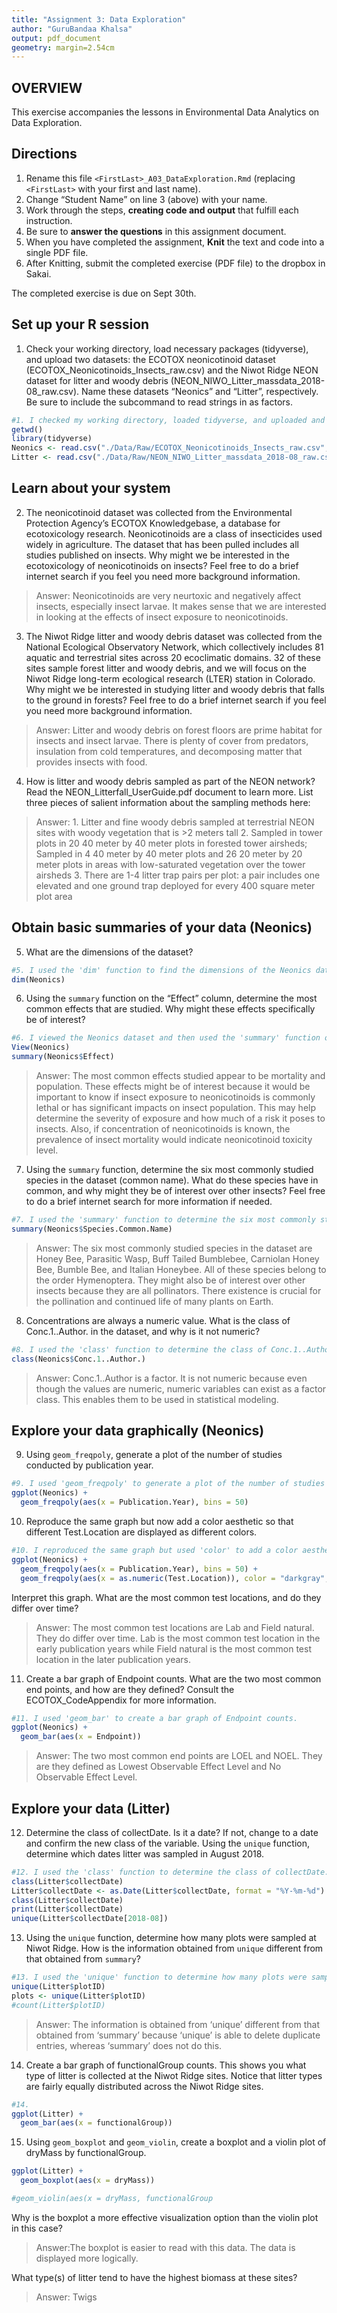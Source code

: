 ```yaml
---
title: "Assignment 3: Data Exploration"
author: "GuruBandaa Khalsa"
output: pdf_document
geometry: margin=2.54cm
---
```


## OVERVIEW

This exercise accompanies the lessons in Environmental Data Analytics on Data Exploration.

## Directions

1.  Rename this file `<FirstLast>_A03_DataExploration.Rmd` (replacing `<FirstLast>` with your first and last name).
2.  Change "Student Name" on line 3 (above) with your name.
3.  Work through the steps, **creating code and output** that fulfill each instruction.
4.  Be sure to **answer the questions** in this assignment document.
5.  When you have completed the assignment, **Knit** the text and code into a single PDF file.
6.  After Knitting, submit the completed exercise (PDF file) to the dropbox in Sakai.

The completed exercise is due on Sept 30th.

## Set up your R session

1.  Check your working directory, load necessary packages (tidyverse), and upload two datasets: the ECOTOX neonicotinoid dataset (ECOTOX_Neonicotinoids_Insects_raw.csv) and the Niwot Ridge NEON dataset for litter and woody debris (NEON_NIWO_Litter_massdata_2018-08_raw.csv). Name these datasets "Neonics" and "Litter", respectively. Be sure to include the subcommand to read strings in as factors.

```r
#1. I checked my working directory, loaded tidyverse, and uploaded and named two datasets.
getwd()
library(tidyverse)
Neonics <- read.csv("./Data/Raw/ECOTOX_Neonicotinoids_Insects_raw.csv", stringsAsFactors=TRUE)
Litter <- read.csv("./Data/Raw/NEON_NIWO_Litter_massdata_2018-08_raw.csv", stringsAsFactors=TRUE)
```

## Learn about your system

2.  The neonicotinoid dataset was collected from the Environmental Protection Agency's ECOTOX Knowledgebase, a database for ecotoxicology research. Neonicotinoids are a class of insecticides used widely in agriculture. The dataset that has been pulled includes all studies published on insects. Why might we be interested in the ecotoxicology of neonicotinoids on insects? Feel free to do a brief internet search if you feel you need more background information.

> Answer: Neonicotinoids are very neurtoxic and negatively affect insects, especially insect larvae.  It makes sense that we are interested in looking at the effects of insect exposure to neonicotinoids.

3.  The Niwot Ridge litter and woody debris dataset was collected from the National Ecological Observatory Network, which collectively includes 81 aquatic and terrestrial sites across 20 ecoclimatic domains. 32 of these sites sample forest litter and woody debris, and we will focus on the Niwot Ridge long-term ecological research (LTER) station in Colorado. Why might we be interested in studying litter and woody debris that falls to the ground in forests? Feel free to do a brief internet search if you feel you need more background information.

> Answer: Litter and woody debris on forest floors are prime habitat for insects and insect larvae.  There is plenty of cover from predators, insulation from cold temperatures, and decomposing matter that provides insects with food.

4.  How is litter and woody debris sampled as part of the NEON network? Read the NEON_Litterfall_UserGuide.pdf document to learn more. List three pieces of salient information about the sampling methods here:

> Answer: 
 1. Litter and fine woody debris sampled at terrestrial NEON sites with woody vegetation that is >2 meters tall
 2. Sampled in tower plots in 20 40 meter by 40 meter plots in forested tower airsheds; Sampled in 4 40 meter by 40 meter plots and 26 20 meter by 20 meter plots in areas with low-saturated vegetation over the tower airsheds
 3. There are 1-4 litter trap pairs per plot: a pair includes one elevated and one ground trap deployed for every 400 square meter plot area

## Obtain basic summaries of your data (Neonics)

5.  What are the dimensions of the dataset?

```r
#5. I used the 'dim' function to find the dimensions of the Neonics dataset.
dim(Neonics)
```

6.  Using the `summary` function on the "Effect" column, determine the most common effects that are studied. Why might these effects specifically be of interest?

```r
#6. I viewed the Neonics dataset and then used the 'summary' function on the "Effect" column to determine the most common effects that are studied.
View(Neonics)
summary(Neonics$Effect)
```

> Answer: The most common effects studied appear to be mortality and population.  These effects might be of interest because it would be important to know if insect exposure to neonicotinoids is commonly lethal or has significant impacts on insect population.  This may help determine the severity of exposure and how much of a risk it poses to insects.  Also, if concentration of neonicotinoids is known, the prevalence of insect mortality would indicate neonicotinoid toxicity level.

7.  Using the `summary` function, determine the six most commonly studied species in the dataset (common name). What do these species have in common, and why might they be of interest over other insects? Feel free to do a brief internet search for more information if needed.

```r
#7. I used the 'summary' function to determine the six most commonly studied species in the dataset.
summary(Neonics$Species.Common.Name)
```

> Answer: The six most commonly studied species in the dataset are Honey Bee, Parasitic Wasp, Buff Tailed Bumblebee, Carniolan Honey Bee, Bumble Bee, and Italian Honeybee.  All of these species belong to the order Hymenoptera.  They might also be of interest over other insects because they are all pollinators.  There existence is crucial for the pollination and continued life of many plants on Earth.

8.  Concentrations are always a numeric value. What is the class of Conc.1..Author. in the dataset, and why is it not numeric?

```r
#8. I used the 'class' function to determine the class of Conc.1..Author in the Neonics dataset.  
class(Neonics$Conc.1..Author.)
```

> Answer: Conc.1..Author is a factor.  It is not numeric because even though the values are numeric, numeric variables can exist as a factor class.  This enables them to be used in statistical modeling.

## Explore your data graphically (Neonics)

9.  Using `geom_freqpoly`, generate a plot of the number of studies conducted by publication year.

```r
#9. I used 'geom_freqpoly' to generate a plot of the number of studies conducted by publication year.
ggplot(Neonics) +
  geom_freqpoly(aes(x = Publication.Year), bins = 50)
```

10. Reproduce the same graph but now add a color aesthetic so that different Test.Location are displayed as different colors.

```r
#10. I reproduced the same graph but used 'color' to add a color aesthetic for different Test.Location 
ggplot(Neonics) +
  geom_freqpoly(aes(x = Publication.Year), bins = 50) +
  geom_freqpoly(aes(x = as.numeric(Test.Location)), color = "darkgray", bins = 50)
```

Interpret this graph. What are the most common test locations, and do they differ over time?

> Answer: The most common test locations are Lab and Field natural.  They do differ over time.  Lab is the most common test location in the early publication years while Field natural is the most common test location in the later publication years.

11. Create a bar graph of Endpoint counts. What are the two most common end points, and how are they defined? Consult the ECOTOX_CodeAppendix for more information.

```r
#11. I used 'geom_bar' to create a bar graph of Endpoint counts.
ggplot(Neonics) +
  geom_bar(aes(x = Endpoint))
```

> Answer: The two most common end points are LOEL and NOEL.  They are they defined as Lowest Observable Effect Level and No Observable Effect Level.

## Explore your data (Litter)

12. Determine the class of collectDate. Is it a date? If not, change to a date and confirm the new class of the variable. Using the `unique` function, determine which dates litter was sampled in August 2018.

```r
#12. I used the 'class' function to determine the class of collectDate.  It was not a date.  It was a factor.  I changed it to a date.
class(Litter$collectDate)
Litter$collectDate <- as.Date(Litter$collectDate, format = "%Y-%m-%d")
class(Litter$collectDate)
print(Litter$collectDate)
unique(Litter$collectDate[2018-08])
```

13. Using the `unique` function, determine how many plots were sampled at Niwot Ridge. How is the information obtained from `unique` different from that obtained from `summary`?

```r
#13. I used the 'unique' function to determine how many plots were sampled at Niwot Ridge.
unique(Litter$plotID)
plots <- unique(Litter$plotID)
#count(Litter$plotID)
```

> Answer: The information is obtained from 'unique' different from that obtained from 'summary' because 'unique' is able to delete duplicate entries, whereas 'summary' does not do this.

14. Create a bar graph of functionalGroup counts. This shows you what type of litter is collected at the Niwot Ridge sites. Notice that litter types are fairly equally distributed across the Niwot Ridge sites.

```r
#14.
ggplot(Litter) +
  geom_bar(aes(x = functionalGroup))
```

15. Using `geom_boxplot` and `geom_violin`, create a boxplot and a violin plot of dryMass by functionalGroup.

```r
ggplot(Litter) +
  geom_boxplot(aes(x = dryMass))

#geom_violin(aes(x = dryMass, functionalGroup
```

Why is the boxplot a more effective visualization option than the violin plot in this case?

> Answer:The boxplot is easier to read with this data.  The data is displayed more logically.

What type(s) of litter tend to have the highest biomass at these sites?

> Answer: Twigs
